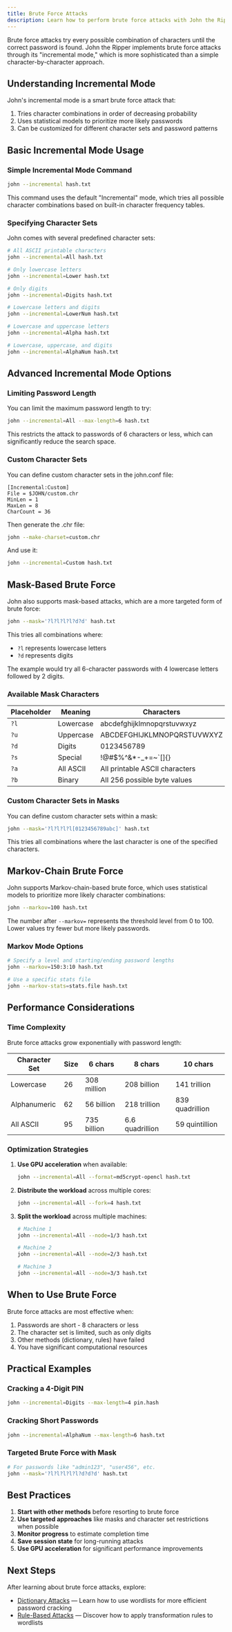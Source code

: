 ```yaml
---
title: Brute Force Attacks
description: Learn how to perform brute force attacks with John the Ripper using incremental mode
---
```



Brute force attacks try every possible combination of characters until the correct password is found. John the Ripper implements brute force attacks through its "incremental mode," which is more sophisticated than a simple character-by-character approach.

## Understanding Incremental Mode

John's incremental mode is a smart brute force attack that:

1. Tries character combinations in order of decreasing probability
2. Uses statistical models to prioritize more likely passwords
3. Can be customized for different character sets and password patterns

## Basic Incremental Mode Usage

### Simple Incremental Mode Command

```bash
john --incremental hash.txt
```

This command uses the default "Incremental" mode, which tries all possible character combinations based on built-in character frequency tables.

### Specifying Character Sets

John comes with several predefined character sets:

```bash
# All ASCII printable characters
john --incremental=All hash.txt

# Only lowercase letters
john --incremental=Lower hash.txt

# Only digits
john --incremental=Digits hash.txt

# Lowercase letters and digits
john --incremental=LowerNum hash.txt

# Lowercase and uppercase letters
john --incremental=Alpha hash.txt

# Lowercase, uppercase, and digits
john --incremental=AlphaNum hash.txt
```

## Advanced Incremental Mode Options

### Limiting Password Length

You can limit the maximum password length to try:

```bash
john --incremental=All --max-length=6 hash.txt
```

This restricts the attack to passwords of 6 characters or less, which can significantly reduce the search space.

### Custom Character Sets

You can define custom character sets in the john.conf file:

```
[Incremental:Custom]
File = $JOHN/custom.chr
MinLen = 1
MaxLen = 8
CharCount = 36
```

Then generate the .chr file:

```bash
john --make-charset=custom.chr
```

And use it:

```bash
john --incremental=Custom hash.txt
```

## Mask-Based Brute Force

John also supports mask-based attacks, which are a more targeted form of brute force:

```bash
john --mask='?l?l?l?l?d?d' hash.txt
```

This tries all combinations where:
- `?l` represents lowercase letters
- `?d` represents digits

The example would try all 6-character passwords with 4 lowercase letters followed by 2 digits.

### Available Mask Characters

| Placeholder | Meaning | Characters |
|-------------|---------|------------|
| `?l` | Lowercase | abcdefghijklmnopqrstuvwxyz |
| `?u` | Uppercase | ABCDEFGHIJKLMNOPQRSTUVWXYZ |
| `?d` | Digits | 0123456789 |
| `?s` | Special | !@#$%^&*-_+=~`[]{}|:;"',.?/ |
| `?a` | All ASCII | All printable ASCII characters |
| `?b` | Binary | All 256 possible byte values |

### Custom Character Sets in Masks

You can define custom character sets within a mask:

```bash
john --mask='?l?l?l?l[0123456789abc]' hash.txt
```

This tries all combinations where the last character is one of the specified characters.

## Markov-Chain Brute Force

John supports Markov-chain-based brute force, which uses statistical models to prioritize more likely character combinations:

```bash
john --markov=100 hash.txt
```

The number after `--markov=` represents the threshold level from 0 to 100. Lower values try fewer but more likely passwords.

### Markov Mode Options

```bash
# Specify a level and starting/ending password lengths
john --markov=150:3:10 hash.txt

# Use a specific stats file
john --markov-stats=stats.file hash.txt
```

## Performance Considerations

### Time Complexity

Brute force attacks grow exponentially with password length:

| Character Set | Size | 6 chars | 8 chars | 10 chars |
|---------------|------|---------|---------|----------|
| Lowercase | 26 | 308 million | 208 billion | 141 trillion |
| Alphanumeric | 62 | 56 billion | 218 trillion | 839 quadrillion |
| All ASCII | 95 | 735 billion | 6.6 quadrillion | 59 quintillion |

### Optimization Strategies

1. **Use GPU acceleration** when available:
   ```bash
   john --incremental=All --format=md5crypt-opencl hash.txt
   ```

2. **Distribute the workload** across multiple cores:
   ```bash
   john --incremental=All --fork=4 hash.txt
   ```

3. **Split the workload** across multiple machines:
   ```bash
   # Machine 1
   john --incremental=All --node=1/3 hash.txt
   
   # Machine 2
   john --incremental=All --node=2/3 hash.txt
   
   # Machine 3
   john --incremental=All --node=3/3 hash.txt
   ```

## When to Use Brute Force

Brute force attacks are most effective when:

1. Passwords are short - 8 characters or less
2. The character set is limited, such as only digits
3. Other methods (dictionary, rules) have failed
4. You have significant computational resources

## Practical Examples

### Cracking a 4-Digit PIN

```bash
john --incremental=Digits --max-length=4 pin.hash
```

### Cracking Short Passwords

```bash
john --incremental=AlphaNum --max-length=6 hash.txt
```

### Targeted Brute Force with Mask

```bash
# For passwords like "admin123", "user456", etc.
john --mask='?l?l?l?l?l?d?d?d' hash.txt
```

## Best Practices

1. **Start with other methods** before resorting to brute force
2. **Use targeted approaches** like masks and character set restrictions when possible
3. **Monitor progress** to estimate completion time
4. **Save session state** for long-running attacks
5. **Use GPU acceleration** for significant performance improvements

## Next Steps

After learning about brute force attacks, explore:
- [Dictionary Attacks](/docs/john-the-ripper/password-cracking-techniques/dictionary-attacks) — Learn how to use wordlists for more efficient password cracking
- [Rule-Based Attacks](/docs/john-the-ripper/password-cracking-techniques/rule-based-attacks) — Discover how to apply transformation rules to wordlists
